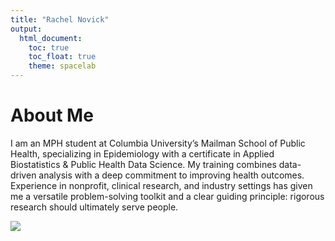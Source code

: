 ```yaml
---
title: "Rachel Novick"
output: 
  html_document:
    toc: true
    toc_float: true
    theme: spacelab
---
```


# About Me

I am an MPH student at Columbia University’s Mailman School of Public Health, specializing in Epidemiology with a certificate in Applied Biostatistics & Public Health Data Science. My training combines data-driven analysis with a deep commitment to improving health outcomes. Experience in nonprofit, clinical research, and industry settings has given me a versatile problem-solving toolkit and a clear guiding principle: rigorous research should ultimately serve people.

![](images/linkedin.jpeg)